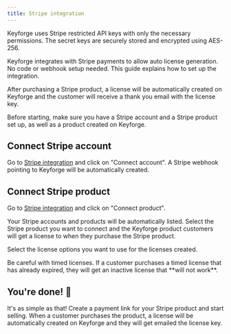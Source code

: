 ```yaml
---
title: Stripe integration
---
```


<Callout>
  Keyforge uses Stripe restricted API keys with only the necessary permissions.
  The secret keys are securely stored and encrypted using AES-256.
</Callout>

Keyforge integrates with Stripe payments to allow auto license generation. No code or webhook setup needed. This guide explains how to set up the integration.

After purchasing a Stripe product, a license will be automatically created on Keyforge and the customer will receive a thank you email with the license key.

Before starting, make sure you have a Stripe account and a Stripe product set up, as well as a product created on Keyforge.

<Steps>
<Step>

## Connect Stripe account

Go to [Stripe integration](https://keyforge.dev/dashboard/integrations/stripe) and click on "Connect account". A Stripe webhook pointing to Keyforge will be automatically created.

<ImageZoom
  src="https://r2.keyforge.dev/docs-stripe-integration-connect-account.png"
  width={1920}
  height={1080}
  unoptimized
/>

</Step>

<Step>

## Connect Stripe product

Go to [Stripe integration](https://keyforge.dev/dashboard/integrations/stripe) and click on "Connect product".

Your Stripe accounts and products will be automatically listed. Select the Stripe product you want to connect and the Keyforge product customers will get a license to when they purchase the Stripe product.

Select the license options you want to use for the licenses created.

<ImageZoom
  src="https://r2.keyforge.dev/docs-stripe-integration-connect-product.png"
  width={1920}
  height={1080}
  unoptimized
/>

<Callout type="warn" title="Timed licenses">
  Be careful with timed licenses. If a customer purchases a timed license that
  has already expired, they will get an inactive license that **will not work**.
</Callout>

</Step>

<Step>

## You're done! 🎉

It's as simple as that! Create a payment link for your Stripe product and start selling. When a customer purchases the product, a license will be automatically created on Keyforge and they will get emailed the license key.

</Step>
</Steps>
